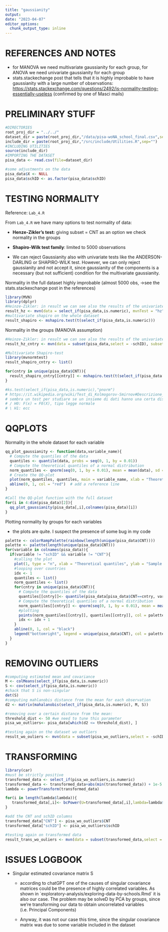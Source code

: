 ```yaml
---
title: "gaussianity"
output: 
date: "2023-04-07"
editor_options: 
  chunk_output_type: inline
---
```


# REFERENCES AND NOTES

-   for MANOVA we need multivariate gaussianity for each group, for ANOVA we need univariate gaussianity for each group
-   stats.stackechange post that tells that it is highly improbable to have gaussianity with a large number of observations: <https://stats.stackexchange.com/questions/2492/is-normality-testing-essentially-useless> (confirmed by one of Masci mails)

# PRELIMINARY STUFF

```r
#DIRECTORIES
root_proj_dir = "../../"
dataset_dir = paste(root_proj_dir,"/data/pisa-woNA_school_final.csv",sep="")
include_dir = paste(root_proj_dir,"/src/include/Utilities.R",sep="")
#INCLUDING UTILITIES
source(include_dir)
#IMPORTING THE DATASET
pisa_data <- read.csv(file=dataset_dir)
```

```r
#some adjustments on the data
pisa_data$X <- NULL
pisa_data$schID <- as.factor(pisa_data$schID)
```

# TESTING NORMALITY

Reference: `Lab_4.R`

From `Lab_4.R` we have many options to test normality of data:

-   **Henze-Zikler's test:** giving subset = CNT as an option we check normality in the groups

-   **Shapiro-Wilk test family**: limited to 5000 observations

-   We can reject Gaussianity also with univariate tests like the ANDERSON-DARLING or SHAPIRO-WILK test. However, we can only reject gaussianity and not accept it, since gaussianity of the components is a necessary (but not sufficient) condition for the multivariate gaussianity.

Normality in the full dataset highly improbable (almost 5000 obs, -\>see the stats.stackexchange post in the references)

```r
library(MVN)
library(dplyr)
#Heinze-Zikler: in result we can see also the results of the univariate tests on gaussianity
result_hz <- mvn(data = select_if(pisa_data,is.numeric), mvnTest = "hz",univariateTest = "SW")
#multivariate shapiro on the whole dataset
result_shapiro <- mshapiro.test(t(select_if(pisa_data,is.numeric)))
```

Normality in the groups (MANOVA assumption)

```r
#Heinze-Zikler: in result we can see also the results of the univariate tests on gaussianity
result_hz_cntry <- mvn(data = subset(pisa_data,select = -schID), subset = "CNT", mvnTest = "hz",univariateTest = "SW")

#Multivariate Shapiro-test
library(mvnormtest)
result_shapiro_cntry <- list()

for(cntry in unique(pisa_data$CNT)){
  result_shapiro_cntry[[cntry]] <- mshapiro.test(t(select_if(pisa_data[pisa_data$CNT==cntry,],is.numeric)))
}
```

```r
#ks.test(select_if(pisa_data,is.numeric),"pnorm")
# https://it.wikipedia.org/wiki/Test_di_Kolmogorov-Smirnov#Descrizione_del_test_a_due_code_-_un_campione
# sembra un test per studiare se un insieme di dati hanno una certa distribuzione
# / H0: F(x) = F0(X), tipo legge normale
# \ H1: ecc
```

# QQPLOTS

Normality in the whole dataset for each variable

```r
qq_plot_gaussianity <- function(data,variable_name){
  # Compute the quantiles of the data
  quantiles <- quantile(data, probs = seq(0, 1, by = 0.01))
  # Compute the theoretical quantiles of a normal distribution
  norm_quantiles <- qnorm(seq(0, 1, by = 0.01), mean = mean(data), sd = sd(data))
  # Create the QQ-plot
  plot(norm_quantiles, quantiles, main = variable_name, xlab = "Theoretical quantiles", ylab = "Sample quantiles")
  abline(0, 1, col = "red")  # add a reference line
}

#Call the QQ-plot function with the full dataset
for(i in 4:dim(pisa_data)[2]){
  qq_plot_gaussianity(pisa_data[,i],colnames(pisa_data)[i])
}
```

Plotting normality by groups for each variables

-   the plots are quite. I suspect the presence of some bug in my code

```r
palette <- colorRampPalette(rainbow(length(unique(pisa_data$CNT))))
palette <- palette(length(unique(pisa_data$CNT)))
for(variable in colnames(pisa_data)){
  if(variable != "schID" && variable != "CNT"){
    #calling the plot
    plot(1, type = "n", xlab = "Theoretical quantiles", ylab = "Sample quantiles", main = variable)
    #looping over countries
    idx <- 1
    quantiles <- list()
    norm_quantiles <- list()
    for(cntry in unique(pisa_data$CNT)){
      # Compute the quantiles of the data
      quantiles[[cntry]]<- quantile(pisa_data[pisa_data$CNT==cntry, variable], probs = seq(0, 1, by = 0.01))
      # Compute the theoretical quantiles of a normal distribution
      norm_quantiles[[cntry]] <- qnorm(seq(0, 1, by = 0.01), mean = mean(pisa_data[pisa_data$CNT==cntry, variable]), sd = sd(pisa_data[pisa_data$CNT==cntry,variable]))
      #plotting
      points(norm_quantiles[[cntry]], quantiles[[cntry]], col = palette[idx])
      idx <- idx + 1
    }
    abline(0, 1, col = "black")
    legend("bottomright", legend = unique(pisa_data$CNT), col = palette, pch = 1, cex = 0.75)
  }
}
```

# REMOVING OUTLIERS

```r
#computing estimated mean and covariance
M <- colMeans(select_if(pisa_data,is.numeric))
S <- cov(select_if(pisa_data,is.numeric))
#chack that S is non-singular
det(S)
#computing mahlanobis distance from the mean for each observation
d2 <- matrix(mahalanobis(select_if(pisa_data,is.numeric), M, S))

#removing over a certain distance from the mean:
threshold_dist <- 50 #we need to tune this parameter
pisa_wo_outliers<- pisa_data[which(d2 <= threshold_dist), ] 
```

```r
#testing again on the dataset wo outliers
result_wo_ouliers <- mvn(data = subset(pisa_wo_outliers,select = -schID), subset = "CNT", mvnTest = "hz",univariateTest = "SW")
```

# TRANSFORMING

```r
library(car)
#must be strictly positive 
transformed_data <- select_if(pisa_wo_outliers,is.numeric)
transformed_data <- transformed_data+abs(min(transformed_data)) + 1e-5 #1e-5 epsilon per ottenere disuguaglianza stretta
lambda <- powerTransform(transformed_data)  

for(i in length(lambda$lambda)){
   transformed_data[,i]<- bcPower(U=transformed_data[,i],lambda=lambda$lambda[i])
}

#add the CNT and schID columns
transformed_data["CNT"] <- pisa_wo_outliers$CNT
transformed_data["schID"] <- pisa_wo_outliers$schID
```

```r
#testing again on transformed data
result_trans_wo_ouliers <- mvn(data = subset(transformed_data,select = -schID), subset = "CNT", mvnTest = "hz",univariateTest = "SW")
```

# ISSUES LOGBOOK

-   Singular estimated covariance matrix S

    -   according to chatGPT one of the causes of singular covariance matrices could be the presence of highly correlated variables. As shown in \`exploratory-analysis/exploring-data-by-schools.Rmd\` it is also our case. The problem may be solveD by PCA by groups, since we're transforming our data to obtain uncorrelated variables (i.e. Principal Components)

    -   Anyway, it was not our case this time, since the singular covariance matrix was due to some variable included in the dataset
